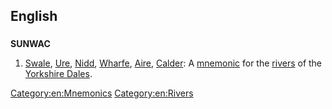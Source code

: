 ==English==

==={{acronym-old|en}}===
'''SUNWAC'''

# [[Swale]], [[Ure]], [[Nidd]], [[Wharfe]], [[Aire]], [[Calder]]: A [[mnemonic]] for the [[rivers]] of the [[w:Yorkshire Dales|Yorkshire Dales]].

[[Category:en:Mnemonics]]
[[Category:en:Rivers]]